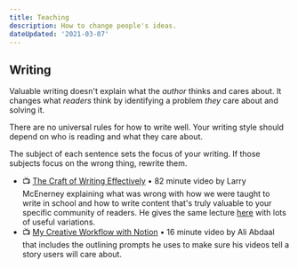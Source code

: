 ```yaml
---
title: Teaching
description: How to change people's ideas.
dateUpdated: '2021-03-07'
---
```


## Writing

Valuable writing doesn't explain what the _author_ thinks and cares about. It changes what _readers_ think by identifying a problem _they_ care about and solving it.

There are no universal rules for how to write well. Your writing style should depend on who is reading and what they care about.

The subject of each sentence sets the focus of your writing. If those subjects focus on the wrong thing, rewrite them. 

- 📺 [The Craft of Writing Effectively](https://m.youtube.com/watch?v=vtIzMaLkCaM) • 82 minute video by Larry McEnerney explaining what was wrong with how we were taught to write in school and how to write content that's truly valuable to your specific community of readers. He gives the same lecture [here](https://m.youtube.com/watch?v=aFwVf5a3pZM) with lots of useful variations.
- 📺 [My Creative Workflow with Notion](https://m.youtube.com/watch?v=uJgv0XQOehs) • 16 minute video by Ali Abdaal that includes the outlining prompts he uses to make sure his videos tell a story users will care about.


